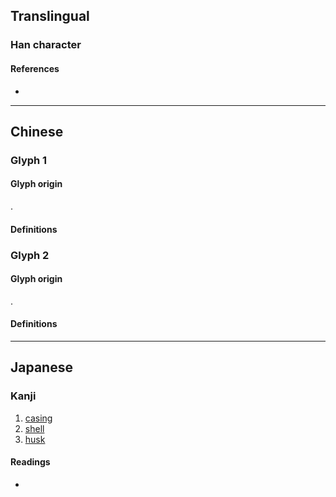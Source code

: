 {{also|殻|殼|売}}
{{character info}}
==Translingual==
{{Han simplified forms|殼|殻|壳}}

===Han character===
{{Han char|rn=33|rad=士|as=04|sn=7|four=|canj=GBHN,XGBHN|ids=⿱士冗 <small>(GH)</small>,⿱⿳士冖一几 <small>(TJK)</small>}}

====References====
* {{Han ref|kx=0243.041|dkj=05648|dj=0483.100|hdz=10428.020|uh=58F3|ud=22771}}

----

==Chinese==

===Glyph 1===
{{Han-glyphref|⿱士冗}}

====Glyph origin====
{{Han simp|殻|f=殳|t=&nbsp;}}.

====Definitions====
{{zh-see|殼}}

===Glyph 2===
{{Han-glyphref|⿱⿳士冖一几}}

====Glyph origin====
{{Han simp|殼|f=殳|t=&nbsp;}}.

====Definitions====
{{zh-see|殼|v}}

----

==Japanese==

===Kanji===

{{ja-kanji|grade=|rs=士04}}

# [[casing]]
# [[shell]]
# [[husk]]

====Readings====
* {{ja-readings
|on=かく
}}